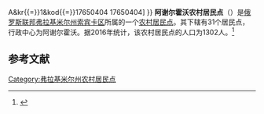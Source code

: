 {{Infobox Settlement
| official_name = 阿谢尔霍沃农村居民点
| native_name = Асерховское сельское поселение
| settlement_type = [[农村居民点|农村居民点]]
| subdivision_type = [[国家|国家]]
| subdivision_type1 = [[州_(俄罗斯)|州]]
| subdivision_type2 = [[区_(苏联)|区]]
| subdivision_name = {{RUS}}
| subdivision_name1 = [[弗拉基米尔州|弗拉基米尔州]]
| subdivision_name2 = [[索宾卡区|索宾卡区]]
| seat_type = 行政中心
| seat = 阿谢尔霍沃
| population_as_of=2016
| population_footnotes = <ref name=stat />
| population_total = 1302
| coordinates_display = inline,title
| latd = 55 | latm = 56 | lats = 40 | latNS = N
| longd = 40 | longm = 15 | longs = 00 | longEW = E
| timezone = [[莫斯科时间|MSK]]
| utc_offset = +3
| blank_name = [[俄罗斯市政土地区划代码|OKTMO编码]]
| blank_info = [http://classif.spb.ru/classificators/view/tma.php?st{{=}}A&kr{{=}}1&kod{{=}}17650404 17650404]
}}
'''阿谢尔霍沃农村居民点'''（{{lang-ru|Асерховское сельское поселение}}）是[[俄罗斯联邦|俄罗斯联邦]][[弗拉基米尔州|弗拉基米尔州]][[索宾卡区|索宾卡区]]所属的一个[[农村居民点|农村居民点]]。其下辖有31个居民点，行政中心为阿谢尔霍沃。据2016年统计，该农村居民点的人口为1302人。<ref name=stat>{{cite web | url = http://www.gks.ru/free_doc/doc_2016/bul_dr/mun_obr2016.rar | title = Численность населения Российской Федерации по муниципальным образованиям на 1 января 2016 года | language = ru | access-date = 2016-12-18 | archive-date = 2019-05-13 | archive-url = https://web.archive.org/web/20190513150350/http://www.gks.ru/free_doc/doc_2016/bul_dr/mun_obr2016.rar | dead-url = no }}</ref>

== 参考文献 ==
{{reflist}}

{{Russia-stub}}

[[Category:弗拉基米尔州农村居民点|Category:弗拉基米尔州农村居民点]]